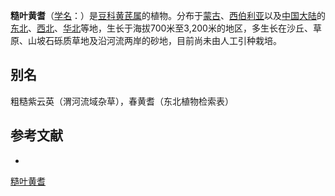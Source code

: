 {{Speciesbox
| name = 糙叶黄耆
| status = 
| status_system = 
| image =
| genus = Astragalus
| species = scaberrimus
| authority = Bunge in Mem.
}}

'''糙叶黄耆'''（[[学名|学名]]：{{lang|la|''Astragalus scaberrimus''}}）是[[豆科|豆科]][[黄芪属|黄芪属]]的植物。分布于[[蒙古|蒙古]]、[[西伯利亚|西伯利亚]]以及[[中国大陆|中国大陆]]的[[中国东北地区|东北]]、[[西北|西北]]、[[华北|华北]]等地，生长于海拔700米至3,200米的地区，多生长在沙丘、草原、山坡石砾质草地及沿河流两岸的砂地，目前尚未由人工引种栽培。

== 别名 ==
粗糙紫云英（渭河流域杂草），春黄耆（东北植物检索表）

== 参考文献 ==
<div class="references-small">
* {{cite web| url =http://www.bioinfo.cn/db05/KmzwSpecies.php?action=view&id=15793| title =糙叶黄耆| work =《中国高等植物数据库全库》| publisher =中国科学院微生物研究所| author =昆明植物研究所| accessdate =2009-02-25| deadurl =yes| archiveurl =https://web.archive.org/web/20160305041206/http://www.bioinfo.cn/db05/KmzwSpecies.php?action=view&id=15793| archivedate =2016-03-05}}
</div>
{{Taxonbar|from=Q15228111}}

[[Category:黄芪属|糙叶黄耆]]


{{植物小作品}}